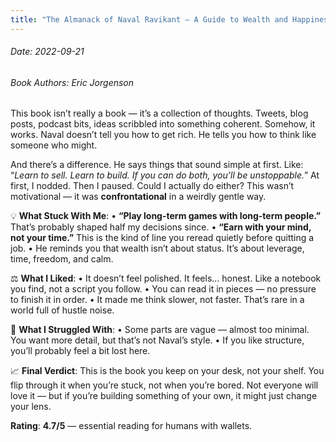 ```yaml
---
title: "The Almanack of Naval Ravikant – A Guide to Wealth and Happiness"
---
```


<h6>Date: 2022-09-21</h6>
<h6>Book Authors: Eric Jorgenson</h6>


<div className={styles.preserve}>

This book isn’t really a book — it’s a collection of thoughts. Tweets, blog posts, podcast bits, ideas scribbled into something coherent. Somehow, it works.
Naval doesn’t tell you how to get rich. He tells you how to think like someone who might.

And there’s a difference.
He says things that sound simple at first. Like:
“*Learn to sell. Learn to build. If you can do both, you’ll be unstoppable.*”
At first, I nodded. Then I paused. Could I actually do either?
This wasn’t motivational — it was **confrontational** in a weirdly gentle way.

💡 **What Stuck With Me**:
•	**“Play long-term games with long-term people.”** That’s probably shaped half my decisions since.
•	**“Earn with your mind, not your time.”** This is the kind of line you reread quietly before quitting a job.
•	He reminds you that wealth isn’t about status. It’s about leverage, time, freedom, and calm.

⚖️ **What I Liked**:
•	It doesn’t feel polished. It feels… honest. Like a notebook you find, not a script you follow.
•	You can read it in pieces — no pressure to finish it in order.
•	It made me think slower, not faster. That’s rare in a world full of hustle noise.

🤔 **What I Struggled With**:
•	Some parts are vague — almost too minimal. You want more detail, but that’s not Naval’s style.
•	If you like structure, you’ll probably feel a bit lost here.

📈 **Final Verdict**:
This is the book you keep on your desk, not your shelf. You flip through it when you’re stuck, not when you’re bored.
Not everyone will love it — but if you’re building something of your own, it might just change your lens.

**Rating**: **4.7/5** — essential reading for humans with wallets.

</div>
